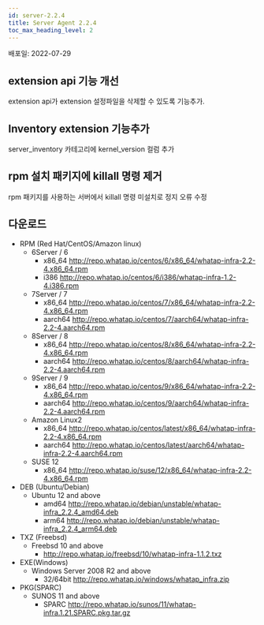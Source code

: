 ```yaml
---
id: server-2.2.4
title: Server Agent 2.2.4
toc_max_heading_level: 2
---
```


배포일: 2022-07-29

## extension api 기능 개선 

extension api가 extension 설정파일을 삭제할 수 있도록 기능추가.

## Inventory extension 기능추가

server_inventory 카테고리에 kernel_version 컬럼 추가

## rpm 설치 패키지에 killall 명령 제거

rpm 패키지를 사용하는 서버에서 killall 명령 미설치로 정지 오류 수정  

## 다운로드

* RPM (Red Hat/CentOS/Amazon linux)
  * 6Server / 6 
    * x86_64 http://repo.whatap.io/centos/6/x86_64/whatap-infra-2.2-4.x86_64.rpm 
    * i386 http://repo.whatap.io/centos/6/i386/whatap-infra-1.2-4.i386.rpm
  * 7Server / 7 
    * x86_64 http://repo.whatap.io/centos/7/x86_64/whatap-infra-2.2-4.x86_64.rpm 
    * aarch64 http://repo.whatap.io/centos/7/aarch64/whatap-infra-2.2-4.aarch64.rpm
  * 8Server / 8 
    * x86_64 http://repo.whatap.io/centos/8/x86_64/whatap-infra-2.2-4.x86_64.rpm 
    * aarch64 http://repo.whatap.io/centos/8/aarch64/whatap-infra-2.2-4.aarch64.rpm
  * 9Server / 9 
    * x86_64 http://repo.whatap.io/centos/9/x86_64/whatap-infra-2.2-4.x86_64.rpm 
    * aarch64 http://repo.whatap.io/centos/9/aarch64/whatap-infra-2.2-4.aarch64.rpm
  * Amazon Linux2
    * x86_64 http://repo.whatap.io/centos/latest/x86_64/whatap-infra-2.2-4.x86_64.rpm 
    * aarch64 http://repo.whatap.io/centos/latest/aarch64/whatap-infra-2.2-4.aarch64.rpm
  * SUSE 12
    * x86_64 http://repo.whatap.io/suse/12/x86_64/whatap-infra-2.2-4.x86_64.rpm
* DEB (Ubuntu/Debian)
  * Ubuntu 12 and above
    * amd64 http://repo.whatap.io/debian/unstable/whatap-infra_2.2.4_amd64.deb
    * arm64 http://repo.whatap.io/debian/unstable/whatap-infra_2.2.4_arm64.deb
* TXZ (Freebsd)
  * Freebsd 10 and above
    * http://repo.whatap.io/freebsd/10/whatap-infra-1.1.2.txz
* EXE(Windows)
  * Windows Server 2008 R2 and above
    * 32/64bit http://repo.whatap.io/windows/whatap_infra.zip
* PKG(SPARC)
  * SUNOS 11 and above
    * SPARC http://repo.whatap.io/sunos/11/whatap-infra.1.21.SPARC.pkg.tar.gz